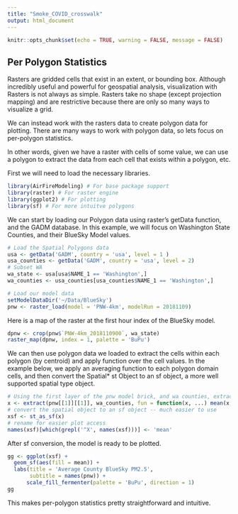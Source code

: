 ```yaml
---
title: "Smoke_COVID_crosswalk"
output: html_document
---
```


```r
knitr::opts_chunk$set(echo = TRUE, warning = FALSE, message = FALSE)
```

## Per Polygon Statistics

Rasters are gridded cells that exist in an extent, or bounding box. Although incredibly useful and powerful for geospatial analysis, visualization with Rasters is not always as simple. Rasters take no shape (except projection mapping) and are restrictive because there are only so many ways to visualize a grid. 

We can instead work with the rasters data to create polygon data for plotting. There are many ways to work with polygon data, so lets focus on per-polygon statistics. 

In other words, given we have a raster with cells of some value, we can use a polygon to extract the data from each cell that exists within a polygon, etc. 

First we will need to load the necessary libraries. 

```r
library(AirFireModeling) # For base package support
library(raster) # For raster engine
library(ggplot2) # For plotting
library(sf) # For more intuitve polygons 
```

We can start by loading our Polygon data using raster's getData function, and the GADM database. 
In this example, we will focus on Washington State Counties, and their BlueSky Model values.

```r
# Load the Spatial Polygons data
usa <- getData('GADM', country = 'usa', level = 1 )
usa_counties <- getData('GADM', country = 'usa', level = 2)
# Subset WA
wa_state <- usa[usa$NAME_1 == 'Washington',]
wa_counties <- usa_counties[usa_counties$NAME_1 == 'Washington',]
```


```r
# Load our model data
setModelDataDir('~/Data/BlueSky')
pnw <- raster_load(model = 'PNW-4km', modelRun = 20181109)
```

Here is a map of the raster at the first hour index of the BlueSky model. 

```r
dpnw <- crop(pnw$`PNW-4km_2018110900`, wa_state)
raster_map(dpnw, index = 1, palette = 'BuPu')
```

We can then use polygon data we loaded to extract the cells within each polygon (by centroid) and apply function over the cell values. In the example below, we apply an averaging function to each polygon domain cells, and then convert the Spatial* st Object to an sf object, a more well supported spatial type object. 

```r
# Using the first layer of the pnw model brick, and wa counties, extract the data and convert to Spatial* object while aggregating with a function. For example, below is county PM2.5 Model means:
x <- extract(pnw[[1]][[1]], wa_counties, fun = function(x, ...) mean(x, ...), sp = TRUE)
# convert the spatial object to an sf object -- much easier to use
xsf <- st_as_sf(x)
# rename for easier plot access
names(xsf)[which(grepl('^X', names(xsf)))] <- 'mean'
```

After sf conversion, the model is ready to be plotted. 

```r
gg <- ggplot(xsf) + 
  geom_sf(aes(fill = mean)) + 
  labs(title = 'Average County BlueSky PM2.5', 
       subtitle = names(pnw)) + 
      scale_fill_fermenter(palette = 'BuPu', direction = 1)
gg
```

This makes per-polygon statistics pretty straightforward and intuitive. 

<!-- ```{r} -->
<!-- library(dismo) -->
<!-- v <- voronoi(wa_counties) -->
<!-- vwa <- intersect(v, wa_state) -->

<!-- spplot(vwa, 'NAME_2') -->
<!-- ``` -->
